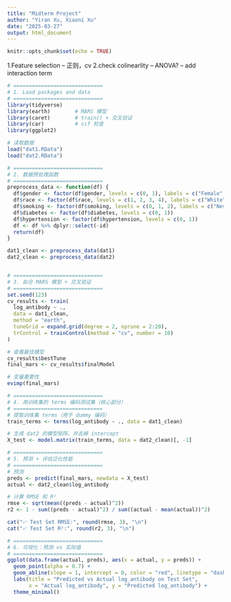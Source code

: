 ```yaml
---
title: "Midterm Project"
author: "Yiran Xu, Xiaoni Xu"
date: "2025-03-27"
output: html_document
---
```


```r
knitr::opts_chunk$set(echo = TRUE)
```

1.Feature selection -- 正则，cv
2.check colinearlity -- ANOVA? -- add interaction term 
```r
# =============================
# 1. Load packages and data
# =============================
library(tidyverse)
library(earth)        # MARS 模型
library(caret)        # train() + 交叉验证
library(car)          # vif 检查
library(ggplot2)
```


```r
# 读取数据
load("dat1.RData")
load("dat2.RData")

# =============================
# 2. 数据预处理函数
# =============================
preprocess_data <- function(df) {
  df$gender <- factor(df$gender, levels = c(0, 1), labels = c("Female", "Male"))
  df$race <- factor(df$race, levels = c(1, 2, 3, 4), labels = c("White", "Asian", "Black", "Hispanic"))
  df$smoking <- factor(df$smoking, levels = c(0, 1, 2), labels = c("Never", "Former", "Current"))
  df$diabetes <- factor(df$diabetes, levels = c(0, 1))
  df$hypertension <- factor(df$hypertension, levels = c(0, 1))
  df <- df %>% dplyr::select(-id)
  return(df)
}

dat1_clean <- preprocess_data(dat1)
dat2_clean <- preprocess_data(dat2)


# =============================
# 3. 拟合 MARS 模型 + 交叉验证
# =============================
set.seed(123)
cv_results <- train(
  log_antibody ~ .,
  data = dat1_clean,
  method = "earth",
  tuneGrid = expand.grid(degree = 2, nprune = 2:20),
  trControl = trainControl(method = "cv", number = 10)
)

# 查看最佳模型
cv_results$bestTune
final_mars <- cv_results$finalModel

# 变量重要性
evimp(final_mars)

# =============================
# 4. 用训练集的 terms 编码测试集（核心部分）
# =============================
# 提取训练集 terms（用于 dummy 编码）
train_terms <- terms(log_antibody ~ ., data = dat1_clean)

# 生成 dat2 的模型矩阵，并去掉 intercept
X_test <- model.matrix(train_terms, data = dat2_clean)[, -1]

# =============================
# 5. 预测 + 评估泛化性能
# =============================
# 预测
preds <- predict(final_mars, newdata = X_test)
actual <- dat2_clean$log_antibody

# 计算 RMSE 和 R²
rmse <- sqrt(mean((preds - actual)^2))
r2 <- 1 - sum((preds - actual)^2) / sum((actual - mean(actual))^2)

cat("✅ Test Set RMSE:", round(rmse, 3), "\n")
cat("✅ Test Set R²:", round(r2, 3), "\n")

# =============================
# 6. 可视化：预测 vs 实际值
# =============================
ggplot(data.frame(actual, preds), aes(x = actual, y = preds)) +
  geom_point(alpha = 0.7) +
  geom_abline(slope = 1, intercept = 0, color = "red", linetype = "dashed") +
  labs(title = "Predicted vs Actual log_antibody on Test Set",
       x = "Actual log_antibody", y = "Predicted log_antibody") +
  theme_minimal()

```
